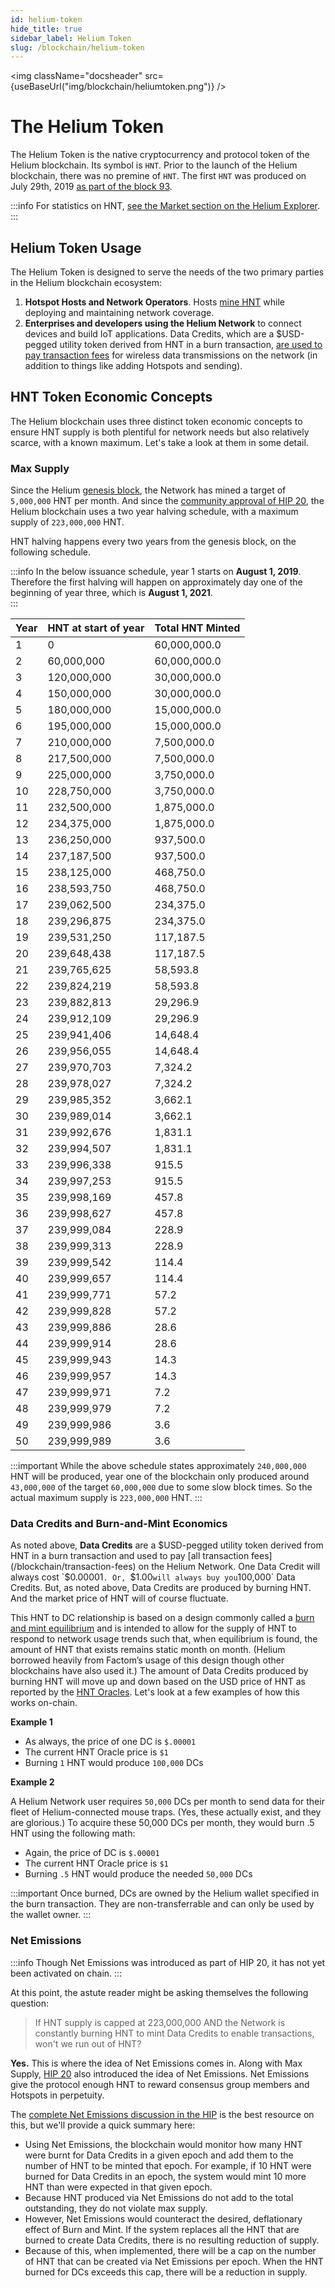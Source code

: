```yaml
---
id: helium-token
hide_title: true
sidebar_label: Helium Token
slug: /blockchain/helium-token
---
```



<img className="docsheader" src={useBaseUrl("img/blockchain/heliumtoken.png")} />

# The Helium Token

The Helium Token is the native cryptocurrency and protocol token of the Helium
blockchain. Its symbol is `HNT`. Prior to the launch of the Helium blockchain, there was no premine of `HNT`. 
The first `HNT` was produced on July 29th, 2019 [as part of the block 93](https://explorer.helium.com/txns/sEP-cbb2tvSrfbBleT21yGDNM8FIjNr3UT3k3BeZELw). 


:::info
For statistics on HNT, [see the Market section on the Helium Explorer](https://explorer.helium.com/market).
:::

## Helium Token Usage

The Helium Token is designed to serve the needs of the two primary parties in
the Helium blockchain ecosystem:

1. **Hotspot Hosts and Network Operators**. Hosts
   [mine HNT](/blockchain/mining) while deploying and maintaining network
   coverage.
2. **Enterprises and developers using the Helium Network** to connect devices
   and build IoT applications. Data Credits, which are a $USD-pegged utility token
   derived from HNT in a burn transaction,
   [are used to pay transaction fees](/blockchain/transaction-fees) for wireless
   data transmissions on the network (in addition to things like adding Hotspots
   and sending).

## HNT Token Economic Concepts

The Helium blockchain uses three distinct token economic concepts to ensure HNT
supply is both plentiful for network needs but also relatively scarce, with a
known maximum. Let's take a look at them in some detail.

### Max Supply

Since the Helium [genesis block](https://explorer.helium.com/blocks/1), the
Network has mined a target of `5,000,000` HNT per month. And since the
[community approval of HIP 20](https://github.com/helium/HIP/issues/73), the
Helium blockchain uses a two year halving schedule, with a maximum supply of
`223,000,000` HNT.

HNT halving happens every two years from the genesis block, on the following
schedule.

:::info
In the below issuance schedule, year 1 starts on **August 1, 2019**.
Therefore the first halving will happen on approximately day one of the beginning of year three, 
which is **August 1, 2021**.  
:::

| Year | HNT at start of year | Total HNT Minted |
| :--- | :------------------- | :--------------- |
| 1    | 0                    | 60,000,000.0     |
| 2    | 60,000,000           | 60,000,000.0     |
| 3    | 120,000,000          | 30,000,000.0     |
| 4    | 150,000,000          | 30,000,000.0     |
| 5    | 180,000,000          | 15,000,000.0     |
| 6    | 195,000,000          | 15,000,000.0     |
| 7    | 210,000,000          | 7,500,000.0      |
| 8    | 217,500,000          | 7,500,000.0      |
| 9    | 225,000,000          | 3,750,000.0      |
| 10   | 228,750,000          | 3,750,000.0      |
| 11   | 232,500,000          | 1,875,000.0      |
| 12   | 234,375,000          | 1,875,000.0      |
| 13   | 236,250,000          | 937,500.0        |
| 14   | 237,187,500          | 937,500.0        |
| 15   | 238,125,000          | 468,750.0        |
| 16   | 238,593,750          | 468,750.0        |
| 17   | 239,062,500          | 234,375.0        |
| 18   | 239,296,875          | 234,375.0        |
| 19   | 239,531,250          | 117,187.5        |
| 20   | 239,648,438          | 117,187.5        |
| 21   | 239,765,625          | 58,593.8         |
| 22   | 239,824,219          | 58,593.8         |
| 23   | 239,882,813          | 29,296.9         |
| 24   | 239,912,109          | 29,296.9         |
| 25   | 239,941,406          | 14,648.4         |
| 26   | 239,956,055          | 14,648.4         |
| 27   | 239,970,703          | 7,324.2          |
| 28   | 239,978,027          | 7,324.2          |
| 29   | 239,985,352          | 3,662.1          |
| 30   | 239,989,014          | 3,662.1          |
| 31   | 239,992,676          | 1,831.1          |
| 32   | 239,994,507          | 1,831.1          |
| 33   | 239,996,338          | 915.5            |
| 34   | 239,997,253          | 915.5            |
| 35   | 239,998,169          | 457.8            |
| 36   | 239,998,627          | 457.8            |
| 37   | 239,999,084          | 228.9            |
| 38   | 239,999,313          | 228.9            |
| 39   | 239,999,542          | 114.4            |
| 40   | 239,999,657          | 114.4            |
| 41   | 239,999,771          | 57.2             |
| 42   | 239,999,828          | 57.2             |
| 43   | 239,999,886          | 28.6             |
| 44   | 239,999,914          | 28.6             |
| 45   | 239,999,943          | 14.3             |
| 46   | 239,999,957          | 14.3             |
| 47   | 239,999,971          | 7.2              |
| 48   | 239,999,979          | 7.2              |
| 49   | 239,999,986          | 3.6              |
| 50   | 239,999,989          | 3.6              |

:::important
While the above schedule states approximately `240,000,000`
HNT will be produced, year one of the blockchain only produced around
`43,000,000` of the target `60,000,000` due to some slow block times. So the
actual maximum supply is `223,000,000` HNT.
:::

### Data Credits and Burn-and-Mint Economics

As noted above, **Data Credits** are a $USD-pegged utility token derived from
HNT in a burn transaction and used to pay
[all transaction fees](/blockchain/transaction-fees) on the Helium Network.
One Data Credit will always cost `$0.00001`. Or, `$1.00` will always buy you
`100,000` Data Credits. But, as noted above, Data Credits are produced by
burning HNT. And the market price of HNT will of course fluctuate.

This HNT to DC relationship is based on a design commonly called a
[burn and mint equilibrium](https://multicoin.capital/2018/02/13/new-models-utility-tokens/)
and is intended to allow for the supply of HNT to respond to network usage
trends such that, when equilibrium is found, the amount of HNT that exists
remains static month on month. (Helium borrowed heavily from Factom’s usage of
this design though other blockchains have also used it.) The amount of Data
Credits produced by burning HNT will move up and down based on the USD price
of HNT as reported by the [HNT Oracles](/blockchain/oracles). Let's look at
a few examples of how this works on-chain.

**Example 1**

- As always, the price of one DC is `$.00001`
- The current HNT Oracle price is `$1`
- Burning `1` HNT would produce `100,000` DCs

**Example 2**

A Helium Network user requires `50,000` DCs per month to send data for their
fleet of Helium-connected mouse traps. (Yes, these actually exist, and they are 
glorious.) To acquire these 50,000 DCs per month,
they would burn .5 HNT using the following math:

- Again, the price of DC is `$.00001`
- The current HNT Oracle price is `$1`
- Burning `.5` HNT would produce the needed `50,000` DCs

:::important
Once burned, DCs are owned by the Helium wallet specified in the
burn transaction. They are non-transferrable and can only be used by the wallet
owner. 
:::

### Net Emissions

:::info
Though Net Emissions was introduced as part of HIP 20, it has not yet been activated on chain.
:::

At this point, the astute reader might be asking themselves the following
question:

> If HNT supply is capped at 223,000,000 AND the Network is constantly burning
> HNT to mint Data Credits to enable transactions, won't we run out of HNT?

**Yes.** This is where the idea of Net Emissions comes in. Along with Max
Supply, [HIP 20](https://github.com/helium/HIP/issues/73) also introduced the
idea of Net Emissions. Net Emissions give the protocol enough HNT to reward consensus 
group members and Hotspots in perpetuity. 

The [complete Net Emissions discussion in the HIP](https://github.com/helium/HIP/blob/master/0020-hnt-max-supply.md#net-emissions)
is the best resource on this, but we'll provide a quick summary here:

- Using Net Emissions, the blockchain would monitor how many HNT were
  burnt for Data Credits in a given epoch and add them to the number of HNT to be
  minted that epoch. For example, if 10 HNT were burned for
  Data Credits in an epoch, the system would mint 10 more HNT than were expected in 
  that given epoch. 
- Because HNT produced via Net Emissions do not add to the total outstanding, they
  do not violate max supply. 
- However, Net Emissions would counteract the desired, deflationary effect of Burn and
  Mint. If the system replaces all the HNT that are burned to create Data Credits, there
  is no resulting reduction of supply. 
- Because of this, when implemented, there will be a cap on the number of HNT 
  that can be created via Net Emissions per epoch. When the HNT burned for DCs exceeds 
  this cap, there will be a reduction in supply.  

